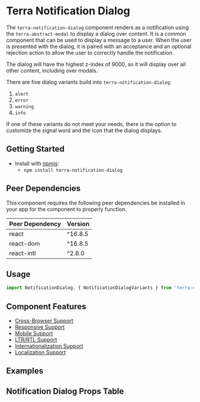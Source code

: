 



<Badge />

# Terra Notification Dialog

The `terra-notification-dialog` component renders as a notification using the `terra-abstract-modal` to display a dialog over content. It is a common component that can be used to display a message to a user. When the user is presented with the dialog, it is paired with an acceptance and an optional rejection action to allow the user to correctly handle the notification.

The dialog will have the highest z-index of 9000, so it will display over all other content, including over modals.

There are five dialog variants build into `terra-notification-dialog`:

1. `alert`
2. `error`
3. `warning`
4. `info`

If one of these variants do not meet your needs, there is the option to customize the signal word and the icon that the dialog displays.

## Getting Started

- Install with [npmjs](https://www.npmjs.com):
  - `npm install terra-notification-dialog`

<!-- AUTO-GENERATED-CONTENT:START Peer Dependencies -->
## Peer Dependencies

This component requires the following peer dependencies be installed in your app for the component to properly function.

| Peer Dependency | Version |
|-|-|
| react | ^16.8.5 |
| react-dom | ^16.8.5 |
| react-intl | ^2.8.0 |

<!-- AUTO-GENERATED-CONTENT:END -->

## Usage 
``` jsx
import NotificationDialog, { NotificationDialogVariants } from 'terra-notification-dialog';
```

## Component Features

 * [Cross-Browser Support](https://engineering.cerner.com/terra-ui/contributing/terra-ui/component-standards#cross-browser-support)
 * [Responsive Support](https://engineering.cerner.com/terra-ui/contributing/terra-ui/component-standards#responsive-support)
 * [Mobile Support](https://engineering.cerner.com/terra-ui/contributing/terra-ui/component-standards#mobile-support)
 * [LTR/RTL Support](https://engineering.cerner.com/terra-ui/contributing/terra-ui/component-standards#ltr--rtl-support)
 * [Internationalization Support](https://engineering.cerner.com/terra-ui/contributing/terra-ui/component-standards#internationalization-i18n-support)
 * [Localization Support](https://engineering.cerner.com/terra-ui/contributing/terra-ui/component-standards#internationalization-i18n-support)

## Examples 
<AlertVariantExample />
<ErrorVariantExample />
<WarningVariantExample />
<InfoVariantExample />
<CustomVariantExample />

<ContentNotificationDialog
  title="Notification Dialog with Detailed Message"
  description="This example demonstrates the use for the startMessage, content, and endMessage prop combination."
/>

<ActionOrderExample />

<EmphasizedRejectExample
  title="Notification Dialog with Reject Action Emphasized"
/>

<NotificationDialogInModalManager
  description="Notification Dialog has the highest z-index of 9000. Trigger the Notification Dialog in the modal to see it displays above the modal content."
/>

<NotificationDialogWithLongText
  description="This example show the dialog correctly handles long messages with scrolling."
/>

## Notification Dialog Props Table 

<NotificationDialogPropsTable />
